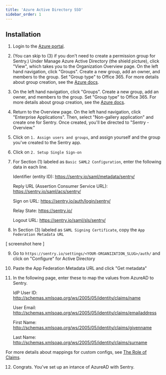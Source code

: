 ```yaml
---
title: 'Azure Active Directory SSO'
sidebar_order: 1
---
```


## Installation

1. Login to the [Azure portal](https://portal.azure.com/).

2. (You can skip to (3) if you don't need to create a permission group for Sentry.) Under 
Manage Azure Active Directory (the shield picture), click "View", which takes
you to the Organization Overview page. On the left hand navigation, click "Groups". Create a 
new group, add an owner, and members to the group. Set "Group type" to Office 365. For more 
details about group creation, see the
[Azure docs](https://docs.microsoft.com/en-us/azure/active-directory/fundamentals/active-directory-groups-create-azure-portal).

3. On the left hand navigation, click "Groups". Create a new group, add an owner, and
members to the group. Set "Group type" to Office 365. For more details about group creation, see the
[Azure docs](https://docs.microsoft.com/en-us/azure/active-directory/fundamentals/active-directory-groups-create-azure-portal).

4. Return to the Overview page. On the left hand navigation, click "Enterprise Applications".
Then, select "Non-gallery application" and create one for Sentry. Once created, you'll
be directed to "Sentry - Overview."

5. Click on `1. Assign users and groups`, and assign yourself and the group you've created 
to the Sentry app.

6. Click on `2. Setup Single Sign-on`

7. For Section (1) labeled as `Basic SAML2 Configuration`, enter the following data 
in each line.

    
    Identifier (entity ID): https://sentry.io/saml/metadata/sentry/

    Reply URL (Assertion Consumer Service URL): https://sentry.io/saml/acs/sentry/

    Sign on URL: https://sentry.io/auth/login/sentry/

    Relay State: https://sentry.io/

    Logout URL: https://sentry.io/saml/sls/sentry/
    
8. In Section (3) labeled as `SAML Signing Certificate`, copy the `App Federation Metadata URL`

[ screenshot here ]

9. Go to `https://sentry.io/settings/<YOUR-ORGANIZATION_SLUG>/auth/` and click on "Configure" 
for Active Directory

10. Paste the App Federation Metadata URL and click "Get metadata"

11. In the following page, enter these to map the values from AzureAD to Sentry.

    
    IdP User ID: http://schemas.xmlsoap.org/ws/2005/05/identity/claims/name
    
    User Email: http://schemas.xmlsoap.org/ws/2005/05/identity/claims/emailaddress
    
    First Name: http://schemas.xmlsoap.org/ws/2005/05/identity/claims/givenname
    
    Last Name: http://schemas.xmlsoap.org/ws/2005/05/identity/claims/surname
    
For more details about mappings for custom configs, see 
[The Role of Claims](https://docs.microsoft.com/en-us/windows-server/identity/ad-fs/technical-reference/the-role-of-claims).

12. Congrats. You've set up an intance of AzureAD with Sentry.